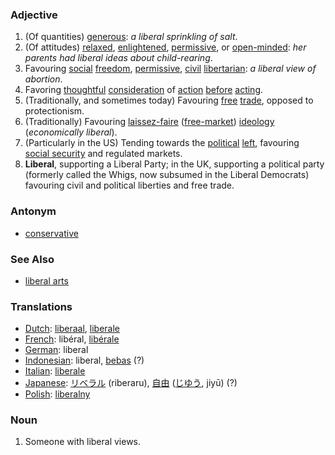 === Adjective ===

# (Of quantities) [[generous]]: ''a liberal sprinkling of salt''.
# (Of attitudes) [[relaxed]], [[enlightened]], [[permissive]], or [[open-minded]]: ''her parents had liberal ideas about child-rearing''. 
# Favouring [[social]] [[freedom]], [[permissive]], [[civil]] [[libertarian]]: ''a liberal view of abortion''.
# Favoring [[thoughtful]] [[consideration]] of [[action]] [[before]] [[acting]].
# (Traditionally, and sometimes today) Favouring [[free]] [[trade]], opposed to protectionism.
# (Traditionally) Favouring [[laissez-faire]] ([[free-market]]) [[ideology]] (''economically liberal'').
# (Particularly in the US) Tending towards the [[political]] [[left]], favouring [[social security]] and regulated markets.
# '''Liberal''', supporting a Liberal Party; in the UK, supporting a political party (formerly called the Whigs, now subsumed in the Liberal Democrats) favouring civil and political liberties and free trade.

===Antonym===
*[[conservative]]

===See Also===
*[[liberal arts]]

=== Translations ===
*[[Dutch]]: [[liberaal]], [[liberale]]
*[[French]]: libéral, [[libérale]]
*[[German]]: liberal
*[[Indonesian]]: liberal, [[bebas]] (?)
*[[Italian]]: [[liberale]]
*[[Japanese]]: [[リベラル]] (riberaru), [[自由]] ([[じゆう]], jiyū) (?)
*[[Polish]]: [[liberalny]]

=== Noun ===

# Someone with liberal views.